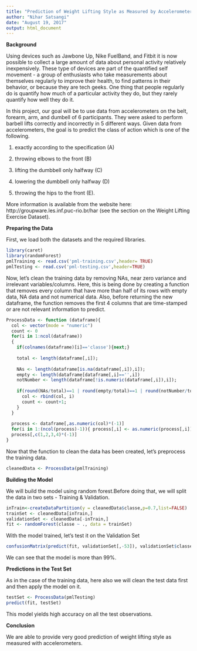 ---
title: "Prediction of Weight Lifting Style as Measured by Accelerometers"
author: "Nihar Satsangi"
date: "August 19, 2017"
output: html_document
---

**Background**

Using devices such as Jawbone Up, Nike FuelBand, and Fitbit it is now possible to collect a large amount of data about personal activity relatively inexpensively. These type of devices are part of the quantified self movement - a group of enthusiasts who take measurements about themselves regularly to improve their health, to find patterns in their behavior, or because they are tech geeks. One thing that people regularly do is quantify how much of a particular activity they do, but they rarely quantify how well they do it. 

In this project, our goal will be to use data from accelerometers on the belt, forearm, arm, and dumbell of 6 participants. They were asked to perform barbell lifts correctly and incorrectly in 5 different ways. Given data from accelerometers, the goal is to predict the class of action which is one of the following.

1. exactly according to the specification (A)

2. throwing elbows to the front (B)

3. lifting the dumbbell only halfway (C)

4. lowering the dumbbell only halfway (D)

5. throwing the hips to the front (E).

More information is available from the website here: http://groupware.les.inf.puc-rio.br/har (see the section on the Weight Lifting Exercise Dataset).


**Preparing the Data**

First, we load both the datasets and the required libraries.

```{r setup, include=TRUE, echo=TRUE, message=FALSE, warning=FALSE}
library(caret)
library(randomForest)
pmlTraining <- read.csv('pml-training.csv',header= TRUE)
pmlTesting <- read.csv('pml-testing.csv',header=TRUE)
```

Now, let's clean the training data by removing NAs, near zero variance and irrelevant variables/columns. Here, this is being done by creating a function that removes every column that have more than half of its rows with empty data, NA data and not numerical data. Also, before returning the new dataframe, the function removes the first 4 columns that are time-stamped or are not relevant information to predict.

```{r cleanfunction}
ProcessData <- function (dataframe){
  col <- vector(mode = "numeric")
  count <- 0
  for(i in 1:ncol(dataframe))
  {
    if(colnames(dataframe)[i]=='classe'){next;}
    
    total <- length(dataframe[,i]);
    
    NAs <- length(dataframe[is.na(dataframe[,i]),i]);
    empty <- length(dataframe[dataframe[,i]=='',i])
    notNumber <- length(dataframe[!is.numeric(dataframe[,i]),i]);
    
    if(round(NAs/total)==1 | round(empty/total)==1 | round(notNumber/total)==1){
      col <- rbind(col, i)
      count <- count+1;
    }
  }
  
  process <- dataframe[,as.numeric(col)*(-1)]
  for(i in 1:(ncol(process)-1)){ process[,i] <- as.numeric(process[,i]); }
  process[,c(1,2,3,4)*(-1)]
}
```

Now that the function to clean the data has been created, let's preprocess the training data.

```{r preprocess}
cleanedData <- ProcessData(pmlTraining)
```

**Building the Model**

We will build the model using random forest.Before doing that, we will split the data in two sets - Training & Validation.

```{r rfmodel}
inTrain<-createDataPartition(y = cleanedData$classe,p=0.7,list=FALSE)
trainSet <- cleanedData[inTrain,]
validationSet <- cleanedData[-inTrain,]
fit <- randomForest(classe ~ ., data = trainSet)
```

With the model trained, let's test it on the Validation Set

```{r testvalidation}
confusionMatrix(predict(fit, validationSet[,-53]), validationSet$classe)
```

We can see that the model is more than 99%.

**Predictions in the Test Set**

As in the case of the training data, here also we will clean the test data first and then apply the model on it.

```{r testset}
testSet <- ProcessData(pmlTesting)
predict(fit, testSet)
```

This model yields high accuracy on all the test observations.

**Conclusion**

We are able to provide very good prediction of weight lifting style as measured with accelerometers.